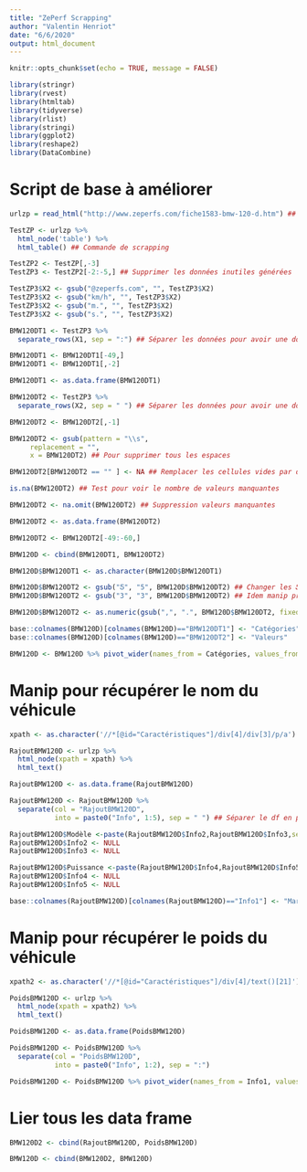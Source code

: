 ```yaml
---
title: "ZePerf Scrapping"
author: "Valentin Henriot"
date: "6/6/2020"
output: html_document
---
```


```r
knitr::opts_chunk$set(echo = TRUE, message = FALSE)
```

```r
library(stringr)
library(rvest)
library(htmltab)
library(tidyverse)
library(rlist)
library(stringi)
library(ggplot2)
library(reshape2)
library(DataCombine)
```

# Script de base à améliorer

```r
urlzp = read_html("http://www.zeperfs.com/fiche1583-bmw-120-d.htm") ## Appeler l'URL avec les données du véhicule souhaité
```

```r
TestZP <- urlzp %>%
  html_node('table') %>%
  html_table() ## Commande de scrapping
```

```r
TestZP2 <- TestZP[,-3] 
TestZP3 <- TestZP2[-2:-5,] ## Supprimer les données inutiles générées
```

```r
TestZP3$X2 <- gsub("@zeperfs.com", "", TestZP3$X2)
TestZP3$X2 <- gsub("km/h", "", TestZP3$X2)
TestZP3$X2 <- gsub("m.", "", TestZP3$X2)
TestZP3$X2 <- gsub("s.", "", TestZP3$X2)
```

```r
BMW120DT1 <- TestZP3 %>% 
  separate_rows(X1, sep = ":") ## Séparer les données pour avoir une donnée par ligne

BMW120DT1 <- BMW120DT1[-49,]
BMW120DT1 <- BMW120DT1[,-2]

BMW120DT1 <- as.data.frame(BMW120DT1)
```

```r
BMW120DT2 <- TestZP3 %>% 
  separate_rows(X2, sep = " ") ## Séparer les données pour avoir une donnée par ligne

BMW120DT2 <- BMW120DT2[,-1]

BMW120DT2 <- gsub(pattern = "\\s",   
     replacement = "",
     x = BMW120DT2) ## Pour supprimer tous les espaces

BMW120DT2[BMW120DT2 == "" ] <- NA ## Remplacer les cellules vides par des NA

is.na(BMW120DT2) ## Test pour voir le nombre de valeurs manquantes

BMW120DT2 <- na.omit(BMW120DT2) ## Suppression valeurs manquantes

BMW120DT2 <- as.data.frame(BMW120DT2)

BMW120DT2 <- BMW120DT2[-49:-60,]
```

```r
BMW120D <- cbind(BMW120DT1, BMW120DT2)
```

```r
BMW120D$BMW120DT1 <- as.character(BMW120D$BMW120DT1)

BMW120D$BMW120DT2 <- gsub("Ƽ", "5", BMW120D$BMW120DT2) ## Changer les Ƽ reconnus comme 'characters'
BMW120D$BMW120DT2 <- gsub("З", "3", BMW120D$BMW120DT2) ## Idem manip précédente

BMW120D$BMW120DT2 <- as.numeric(gsub("‚", ".", BMW120D$BMW120DT2, fixed = TRUE))
```

```r
base::colnames(BMW120D)[colnames(BMW120D)=="BMW120DT1"] <- "Catégories"
base::colnames(BMW120D)[colnames(BMW120D)=="BMW120DT2"] <- "Valeurs"

BMW120D <- BMW120D %>% pivot_wider(names_from = Catégories, values_from = Valeurs)
```

# Manip pour récupérer le nom du véhicule

```r
xpath <- as.character('//*[@id="Caractéristiques"]/div[4]/div[3]/p/a')

RajoutBMW120D <- urlzp %>%
  html_node(xpath = xpath) %>%
  html_text()

RajoutBMW120D <- as.data.frame(RajoutBMW120D)

RajoutBMW120D <- RajoutBMW120D %>%
  separate(col = "RajoutBMW120D",
           into = paste0("Info", 1:5), sep = " ") ## Séparer le df en plusieurs colonnes

RajoutBMW120D$Modèle <-paste(RajoutBMW120D$Info2,RajoutBMW120D$Info3,sep=" ") ## Rassembler les colonnes pour le modèle
RajoutBMW120D$Info2 <- NULL
RajoutBMW120D$Info3 <- NULL

RajoutBMW120D$Puissance <-paste(RajoutBMW120D$Info4,RajoutBMW120D$Info5,sep=" ") ## Rassembler les colonnes pour la puissance
RajoutBMW120D$Info4 <- NULL
RajoutBMW120D$Info5 <- NULL

base::colnames(RajoutBMW120D)[colnames(RajoutBMW120D)=="Info1"] <- "Marque"
```

# Manip pour récupérer le poids du véhicule

```r
xpath2 <- as.character('//*[@id="Caractéristiques"]/div[4]/text()[21]')

PoidsBMW120D <- urlzp %>%
  html_node(xpath = xpath2) %>%
  html_text()

PoidsBMW120D <- as.data.frame(PoidsBMW120D)

PoidsBMW120D <- PoidsBMW120D %>%
  separate(col = "PoidsBMW120D",
           into = paste0("Info", 1:2), sep = ":")

PoidsBMW120D <- PoidsBMW120D %>% pivot_wider(names_from = Info1, values_from = Info2)
```

# Lier tous les data frame

```r
BMW120D2 <- cbind(RajoutBMW120D, PoidsBMW120D)
```

```r
BMW120D <- cbind(BMW120D2, BMW120D)
```

